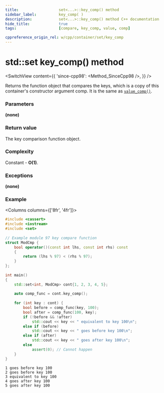 ```yaml
---
title:					set<...>::key_comp() method
sidebar_label:			key_comp( )
description:			set<...>::key_comp() method C++ documentation
hide_title:				true
tags:					[compare, key_comp, value, comp]

cppreference_origin_rel: w/cpp/container/set/key_comp
---
```



<!----------------- Codes ---------------------->

<!-- key_comp() -->

# std::set key_comp() method

<SwitchView content={{
    'since-cpp98': <Method_SinceCpp98 />,
    }} />

Returns the function object that compares the keys, which is a copy of this container's constructor argument comp. It is the same as [`value_comp()`](/docs/std/containers/sets/set/value_comp).

### Parameters

**(none)**

### Return value

The key comparison function object.

### Complexity

Constant - **O(1)**.

### Exceptions

**(none)**

### Example

<Columns columns={['8fr', '4fr']}>
<div>

```cpp title='Main.cpp' showLineNumbers
#include <cassert>
#include <iostream>
#include <set>
 
// Example module 97 key compare function
struct ModCmp {
    bool operator()(const int lhs, const int rhs) const
    {
        return (lhs % 97) < (rhs % 97);
    }
};
 
int main()
{
    std::set<int, ModCmp> cont{1, 2, 3, 4, 5};
 
    auto comp_func = cont.key_comp();
 
    for (int key : cont) {
        bool before = comp_func(key, 100);
        bool after = comp_func(100, key);
        if (!before && !after)
            std::cout << key << " equivalent to key 100\n";
        else if (before)
            std::cout << key << " goes before key 100\n";
        else if (after)
            std::cout << key << " goes after key 100\n";
        else
            assert(0); // Cannot happen
    }
}
```

</div>
<div>

```plaintext title="Output"
1 goes before key 100
2 goes before key 100
3 equivalent to key 100
4 goes after key 100
5 goes after key 100
```

</div>
</Columns>
